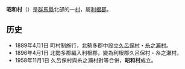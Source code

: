 {{日本町村|
自治體名=昭和|
町村=村|
圖像=[[File:Akagikougen_SA.JPG|240px]]|
圖像說明=[[赤城高原SA|赤城高原服務區]]|
町村章=|
日文原名=昭和村|
平假名=しょうわむら|
羅馬字拼音=Shōwa-mura|
都道府縣=群馬縣|
支廳=|
郡=利根郡|
編號=10448-5|
面積=24.17|
邊界未定=|
人口=7,864|
統計時間=2007年8月1日|
自治體=[[沼田市|沼田市]]、[[片品村|片品村]]、[[水上町|水上町]]|
樹=|
花=|
鳥=|
其他象徵物=|
其他象徵=|
郵遞區號=379-1298|
所在地=利根郡昭和村大字糸井388番地|
電話號碼=278-24-5111|
外部連結=http://www.vill.showa.gunma.jp/|
經度=|
緯度=|
地圖=|
註記=
}}
'''昭和村'''（{{jpn|j=昭和麓|hg=しょうわむら|rm=Shōwa mura|f=y}}）是[[群馬縣|群馬縣]]北部的一[[村|村]]，屬[[利根郡|利根郡]]。

== 历史 ==
* 1889年4月1日 町村制施行，北勢多郡中設立[[久呂保村|久呂保村]]・[[糸之瀨村|糸之瀨村]]。
* 1896年4月1日 北勢多郡編入利根郡，變為利根郡久呂保村・糸之瀨村。
* 1958年11月1日 久呂保村與糸之瀨村對等合併，'''昭和村'''成立。

{{群馬縣}}{{Authority control}}